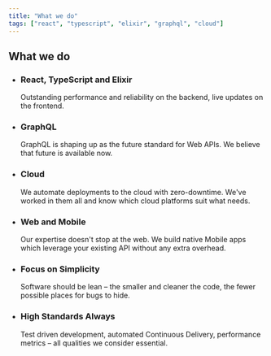 ```yaml
---
title: "What we do"
tags: ["react", "typescript", "elixir", "graphql", "cloud"]
---
```



<h2 className="line">
  <span>What we do</span>
</h2>

- ### React, TypeScript and Elixir

  Outstanding performance and reliability on the backend, live updates on the frontend.

- ### GraphQL

  GraphQL is shaping up as the future standard for Web APIs. We believe that future is available now.

- ### Cloud

  We automate deployments to the cloud with zero-downtime. We've worked in them all and know which cloud platforms suit what needs.

- ### Web and Mobile

  Our expertise doesn't stop at the web. We build native Mobile apps which leverage your existing API without any extra overhead.

- ### Focus on Simplicity

  Software should be lean &ndash; the smaller and cleaner the code, the fewer possible places for bugs to hide.

- ### High Standards Always

  Test driven development, automated Continuous Delivery, performance metrics &ndash; all qualities we consider essential.
